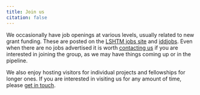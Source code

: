 ```yaml
---
title: Join us
citation: false
---
```


We occasionally have job openings at various levels, usually related to new grant funding. 
These are posted on the [LSHTM jobs site](https://jobs.lshtm.ac.uk/vacancies.aspx) and [iddjobs](https://iddjobs.org/). 
Even when there are no jobs advertised it is worth [contacting us](contact) if you are interested in joining the group, as we may have things coming up or in the pipeline.

We also enjoy hosting visitors for individual projects and fellowships for longer ones.
If you are interested in visiting us for any amount of time, please [get in touch](contact).

